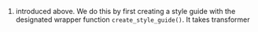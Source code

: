 1. introduced above. We do this by first creating a style guide with the designated wrapper function `create_style_guide()`. It takes transformer
